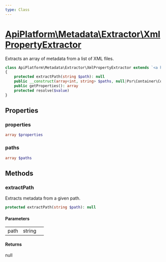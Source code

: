 ```yaml
---
type: Class
---
```


# [ApiPlatform\Metadata\Extractor\XmlPropertyExtractor](/docs/v3.2/reference/Metadata/Extractor/XmlPropertyExtractor)

Extracts an array of metadata from a list of XML files.


```php
class ApiPlatform\Metadata\Extractor\XmlPropertyExtractor extends `<a href="/docs/v3.2/reference/Metadata/Extractor/AbstractPropertyExtractor">ApiPlatform\Metadata\Extractor\AbstractPropertyExtractor</a>` implements `<a href="/docs/v3.2/reference/Metadata/Extractor/PropertyExtractorInterface">ApiPlatform\Metadata\Extractor\PropertyExtractorInterface</a>`
{
    protected extractPath(string $path): null
    public __construct(array<int, string> $paths, null|Psr\Container\ContainerInterface $container)
    public getProperties(): array
    protected resolve($value)
}
```
## Properties
### properties

```php
array $properties
```



### paths

```php
array $paths
```



## Methods

### extractPath

Extracts metadata from a given path.

```php
protected extractPath(string $path): null
```

#### Parameters

<table><tbody>
<tr><td>path</td><td>string</td><td></td></tr>
</tbody>
</table>

#### Returns

null
